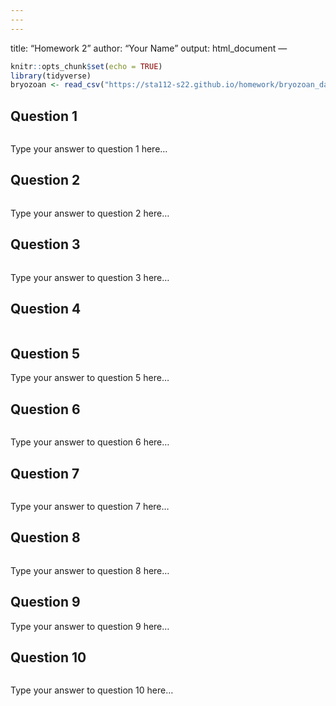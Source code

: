 ```yaml
---
---
---
```

title: "Homework 2"
author: "Your Name"
output: html_document
---

```r
knitr::opts_chunk$set(echo = TRUE)
library(tidyverse)
bryozoan <- read_csv("https://sta112-s22.github.io/homework/bryozoan_data.csv")
```

## Question 1

```r

```

Type your answer to question 1 here...

## Question 2

```r

```

Type your answer to question 2 here...

## Question 3

```r

```

Type your answer to question 3 here...

## Question 4

```r

```


## Question 5

Type your answer to question 5 here...

## Question 6

```r

```

Type your answer to question 6 here...

## Question 7

```r

```

Type your answer to question 7 here...

## Question 8

```r

```

Type your answer to question 8 here...

## Question 9

Type your answer to question 9 here...

## Question 10

```r

```

Type your answer to question 10 here...

